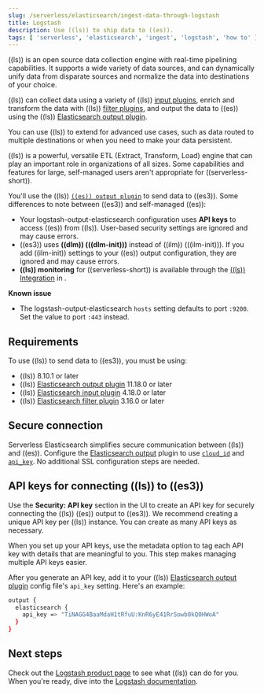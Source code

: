 ```yaml
---
slug: /serverless/elasticsearch/ingest-data-through-logstash
title: Logstash
description: Use ((ls)) to ship data to ((es)).
tags: [ 'serverless', 'elasticsearch', 'ingest', 'logstash', 'how to' ]
---
```


<DocBadge template="technical preview" />
((ls)) is an open source data collection engine with real-time pipelining capabilities.
It supports a wide variety of data sources, and can dynamically unify data from disparate sources and normalize the data into destinations of your choice.

((ls)) can collect data using a variety of ((ls)) [input plugins](((logstash-ref))/input-plugins.html), enrich and transform the data with ((ls)) [filter plugins](((logstash-ref))/filter-plugins.html),
and output the data to ((es)) using the ((ls)) [Elasticsearch output plugin](((logstash-ref))/plugins-outputs-elasticsearch.html).

You can use ((ls)) to extend <DocLink slug="/serverless/elasticsearch/ingest-data-through-beats" text="Beats"/> for advanced use cases,
such as data routed to multiple destinations or when you need to make your data persistent.


<DocCallOut id="ls-serverless-notes" title="Logstash for Elasticsearch on serverless">

((ls)) is a powerful, versatile ETL (Extract, Transform, Load) engine that can play an important role in organizations of all sizes.
Some capabilities and features for large, self-managed users aren't appropriate for ((serverless-short)).

You'll use the ((ls)) [`((es)) output plugin`](((logstash-ref))/plugins-outputs-elasticsearch.html) to send data to ((es3)).
Some differences to note between ((es3)) and self-managed ((es)):

- Your logstash-output-elasticsearch configuration uses **API keys** to access ((es)) from ((ls)).
User-based security settings are ignored and may cause errors.
- ((es3)) uses **((dlm)) (((dlm-init)))** instead of ((ilm)) (((ilm-init))).
If you add ((ilm-init)) settings to your ((es)) output configuration, they are ignored and may cause errors.
- **((ls)) monitoring** for ((serverless-short)) is available through the [((ls)) Integration](https://github.com/elastic/integrations/blob/main/packages/logstash/_dev/build/docs/README.md) in <DocLink slug="/serverless/observability/what-is-observability-serverless" text="Elastic Observability"/>.

**Known issue**

* The logstash-output-elasticsearch `hosts` setting defaults to port `:9200`.
Set the value to port `:443` instead.

</DocCallOut>

## Requirements

To use ((ls)) to send data to ((es3)), you must be using:
- ((ls)) 8.10.1 or later
- ((ls)) [Elasticsearch output plugin](((logstash-ref))/plugins-outputs-elasticsearch.html) 11.18.0 or later
- ((ls)) [Elasticsearch input plugin](((logstash-ref))/plugins-inputs-elasticsearch.html) 4.18.0 or later
- ((ls)) [Elasticsearch filter plugin](((logstash-ref))/plugins-filters-elasticsearch.html) 3.16.0 or later


## Secure connection
Serverless Elasticsearch simplifies secure communication between ((ls)) and ((es)).
Configure the [Elasticsearch output](((logstash-ref))/plugins-outputs-elasticsearch.html) plugin to use 
[`cloud_id`](((logstash-ref))/plugins-outputs-elasticsearch.html#plugins-outputs-elasticsearch-cloud_id) and 
[`api_key`](((logstash-ref))/plugins-outputs-elasticsearch.html#plugins-outputs-elasticsearch-api_key). 
No additional SSL configuration steps are needed.

## API keys for connecting ((ls)) to ((es3))

Use the **Security: API key** section in the UI to <DocLink slug="/serverless/api-keys">create an API key</DocLink>
for securely connecting the ((ls)) ((es)) output to ((es3)).
We recommend creating a unique API key per ((ls)) instance.
You can create as many API keys as necessary.

When you set up your API keys, use the metadata option to tag each API key with details that are meaningful to you.
This step makes managing multiple API keys easier.

After you generate an API key, add it to your ((ls)) [Elasticsearch output plugin](((logstash-ref))/plugins-outputs-elasticsearch.html) config file's `api_key` setting.
Here's an example:

```bash
output {
  elasticsearch {
    api_key => "TiNAGG4BaaMdaH1tRfuU:KnR6yE41RrSowb0kQ0HWoA"
  }
}
```

## Next steps

Check out the [Logstash product page](https://www.elastic.co/logstash) to see what ((ls)) can do for you.
When you're ready,
 dive into the [Logstash documentation](((logstash-ref))/index.html).
